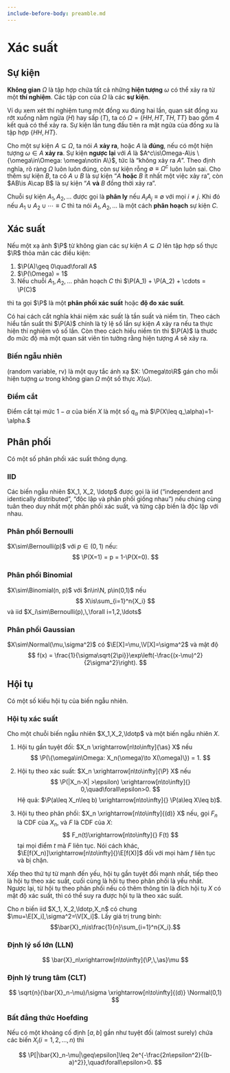 ```yaml
---
include-before-body: preamble.md
---
```


# Xác suất

## Sự kiện

**Không gian** $\Omega$ là tập hợp chứa tất cả những
**hiện tượng** $\omega$ có thể xảy ra
từ một **thí nghiệm**.
Các tập con của $\Omega$ là các **sự kiện**.

Ví dụ xem xét thí nghiệm
tung một đồng xu đúng hai lần,
quan sát đồng xu rớt xuống nằm ngửa ($H$) hay sấp ($T$),
ta có $\Omega = \{HH, HT, TH, TT\}$ bao gồm 4 kết quả có thể xảy ra.
Sự kiện lần tung đầu tiên ra mặt ngửa của đồng xu là
tập hợp $\{HH, HT\}.$

Cho một sự kiện $A\subseteq\Omega$,
ta nói $A$ **xảy ra**, hoặc $A$ là **đúng**,
nếu có một hiện tượng $\omega\in A$ **xảy ra**.
Sự kiện **ngược lại** với $A$ là
$A^c\is\Omega-A\is \{\omega\in\Omega: \omega\notin A\}$,
tức là "không xảy ra $A$".
Theo định nghĩa, rõ ràng $\Omega$ luôn luôn đúng,
còn sự kiện rỗng $\emptyset\equiv\Omega^c$ luôn luôn sai.
Cho thêm sự kiện $B$, ta có
$A\cup B$ là sự kiện "$A$ **hoặc** $B$ ít nhất một việc xảy ra",
còn
$AB\is A\cap B$ là sự kiện "$A$ **và** $B$ đồng thời xảy ra".

Chuỗi sự kiện $A_1, A_2, \ldots$ được gọi là **phân ly**
nếu $A_i A_j\equiv\emptyset$ với mọi $i\neq j$.
Khi đó nếu $A_1\cup A_2\cup\cdots\equiv C$ thì ta nói $A_1, A_2, \ldots$ là một cách **phân hoạch** sự kiện $C$.

## Xác suất

Nếu một xạ ảnh
$\P$
từ không gian các sự kiện
$A\subseteq\Omega$ lên tập hợp số thực $\R$
thỏa mãn các điều kiện:

1. $\P(A)\geq 0\quad\forall A$
2. $\P(\Omega) = 1$
3. Nếu chuỗi $A_1, A_2, \ldots$ phân hoạch $C$ thì
$\P(A_1) + \P(A_2) + \cdots = \P(C)$

thì ta gọi $\P$ là một **phân phối xác suất** hoặc **độ đo xác suất**.

Có hai cách cắt nghĩa khái niệm xác suất là tần suất và niềm tin.
Theo cách hiểu tần suất thì $\P(A)$ chính là tỷ lệ số lần sự kiện $A$
xảy ra nếu ta thực hiện thí nghiệm vô số lần.
Còn theo cách hiểu niềm tin thì $\P(A)$ là thước đo mức độ mà một quan sát viên tin tưởng rằng hiện tượng $A$ sẽ xảy ra.

::: {#def-randvar}
### Biến ngẫu nhiên
(random variable, rv) là một quy tắc ánh xạ
$X: \Omega\to\R$
gán cho mỗi hiện tượng $\omega$ trong
không gian $\Omega$
một số thực $X(\omega)$.
:::

:::{#def-quantile}
### Điểm cắt
Điểm cắt tại mức $1-\alpha$ của biến $X$ là một số $q_\alpha$ mà $\P(X\leq q_\alpha)=1-\alpha.$
:::

## Phân phối

Có một số phân phối xác suất thông dụng.

::: {#def-iid}
### IID
Các biến ngẫu nhiên $X_1, X_2, \ldotp$ được gọi là
iid ("independent and identically distributed",
"độc lập và phân phối giống nhau")
nếu chúng cùng tuân theo duy nhất một phân phối xác suất,
và từng cặp biến là độc lập với nhau.
:::

::: {#def-bernoulli}
### Phân phối Bernoulli
$X\sim\Bernoulli(p)$
với $p\in(0,1)$
nếu:
$$
\P(X=1) = p = 1-\P(X=0).
$$
:::

::: {#def-binomial}
### Phân phối Binomial
$X\sim\Binomial(n, p)$
với $n\in\N, p\in(0,1)$
nếu
$$
X\is\sum_{i=1}^n{X_i}
$$
và iid $X_i\sim\Bernoulli(p),\,\forall i=1,2,\ldots$
:::


:::{#def-gaussian}
### Phân phối Gaussian
$X\sim\Normal(\mu,\sigma^2)$ có $\E[X]=\mu,\V[X]=\sigma^2$ và
mật độ
$$
f(x) = \frac{1}{\sigma\sqrt{2\pi}}\exp\left(-\frac{(x-\mu)^2}{2\sigma^2}\right).
$$
:::

## Hội tụ

Có một số kiểu hội tụ của biến ngẫu nhiên.

::: {#def-conv-proba}
### Hội tụ xác suất
Cho một chuỗi biến ngẫu nhiên $X_1,X_2,\ldotp$
và một biến ngẫu nhiên $X$.

1. Hội tụ gần tuyệt đối: $X_n \xrightarrow[n\to\infty]{\as} X$ nếu
$$
\P(\{\omega\in\Omega: X_n(\omega)\to X(\omega)\}) = 1.
$$

2. Hội tụ theo xác suất: $X_n \xrightarrow[n\to\infty]{\P} X$ nếu
$$
\P(|X_n-X| >\epsilon)
\xrightarrow[n\to\infty]{}
0,\quad\forall\epsilon>0.
$$
Hệ quả:
$\P(a\leq X_n\leq b) \xrightarrow[n\to\infty]{} \P(a\leq X\leq b)$.

3. Hội tụ theo phân phối: $X_n \xrightarrow[n\to\infty]{(d)} X$ nếu,
gọi $F_n$ là CDF của $X_n$, và $F$ là CDF của $X$:
$$
F_n(t)\xrightarrow[n\to\infty]{} F(t)
$$
tại mọi điểm $t$ mà $F$ liên tục.
Nói cách khác,
$\E[f(X_n)]\xrightarrow[n\to\infty]{}\E[f(X)]$ đối với mọi hàm $f$ liên tục và bị chặn.

:::

Xếp theo thứ tự từ mạnh đến yếu,
hội tụ gần tuyệt đối mạnh nhất,
tiếp theo là hội tụ theo xác suất,
cuối cùng là hội tụ theo phân phối là yếu nhất.
Ngược lại, từ hội tụ theo phân phối nếu có thêm thông tin là
đích hội tụ $X$ có mật độ xác suất, thì có thể suy ra
được hội tụ là theo xác suất.

Cho $n$ biến iid $X_1, X_2,\ldotp,X_n$ có chung
$\mu=\E[X_i],\sigma^2=\V[X_i]$.
Lấy giá trị trung bình:
$$\bar{X}_n\is\frac{1}{n}\sum_{i=1}^n{X_i}.$$

::: {#thm-lln}
### Định lý số lớn (LLN)
$$
\bar{X}_n\xrightarrow[n\to\infty]{\P,\,\as}\mu
$$
:::

::: {#thm-clt}
### Định lý trung tâm (CLT)
$$
\sqrt{n}(\bar{X}_n-\mu)/\sigma
\xrightarrow[n\to\infty]{(d)}
\Normal(0,1)
$$
:::

::: {#thm-hoeffding}
### Bất đẳng thức Hoefding
Nếu có một khoảng cố định $[a,b]$ gần như tuyệt đối (almost surely) chứa các biến $X_i (i=1,2,\ldots,n)$ thì

$$
\P[|\bar{X}_n-\mu|\geq\epsilon]\leq
2e^{-\frac{2n\epsilon^2}{(b-a)^2}},\quad\forall\epsilon>0.
$$

:::
